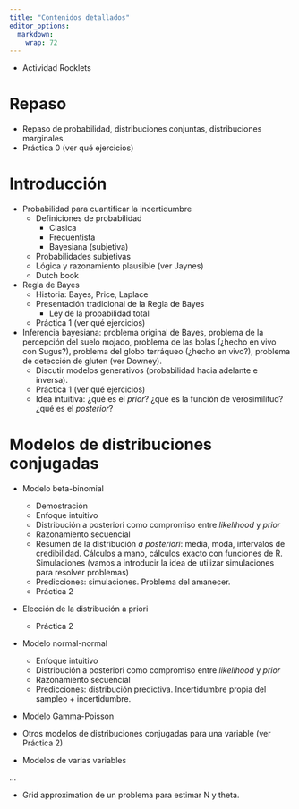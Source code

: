 ```yaml
---
title: "Contenidos detallados"
editor_options: 
  markdown: 
    wrap: 72
---
```


-   Actividad Rocklets

# Repaso 

-   Repaso de probabilidad, distribuciones conjuntas, distribuciones marginales
-   Práctica 0 (ver qué ejercicios)

# Introducción

-   Probabilidad para cuantificar la incertidumbre
    + Definiciones de probabilidad
        + Clasica
        + Frecuentista
        + Bayesiana (subjetiva)
    + Probabilidades subjetivas
    + Lógica y razonamiento plausible (ver Jaynes)
    + Dutch book
    
-   Regla de Bayes
    + Historia: Bayes, Price, Laplace
    + Presentación tradicional de la Regla de Bayes
        + Ley de la probabilidad total
    + Práctica 1 (ver qué ejercicios)

-   Inferencia bayesiana: problema original de Bayes, problema de la percepción del suelo mojado, problema de las bolas (¿hecho en vivo con Sugus?), problema del globo terráqueo (¿hecho en vivo?), problema de detección de gluten (ver Downey).
    + Discutir modelos generativos (probabilidad hacia adelante e inversa).
    + Práctica 1 (ver qué ejercicios)
    + Idea intuitiva: ¿qué es el _prior_? ¿qué es la función de verosimilitud? ¿qué es el _posterior_?
    
# Modelos de distribuciones conjugadas

-   Modelo beta-binomial
    + Demostración
    + Enfoque intuitivo
    + Distribución a posteriori como compromiso entre _likelihood_ y _prior_
    + Razonamiento secuencial
    + Resumen de la distribución _a posteriori_: media, moda, intervalos de credibilidad. Cálculos a mano, cálculos exacto con funciones de R. Simulaciones (vamos a introducir la idea de utilizar simulaciones para resolver problemas)
    + Predicciones: simulaciones. Problema del amanecer.
    + Práctica 2
    
- Elección de la distribución a priori
    + Práctica 2
    
- Modelo normal-normal
    + Enfoque intuitivo
    + Distribución a posteriori como compromiso entre _likelihood_ y _prior_
    + Razonamiento secuencial
    + Predicciones: distribución predictiva. Incertidumbre propia del sampleo + incertidumbre.
    
- Modelo Gamma-Poisson

- Otros modelos de distribuciones conjugadas para una variable (ver Práctica 2)

- Modelos de varias variables 

...

- Grid approximation de un problema para estimar N y theta.
    
    
